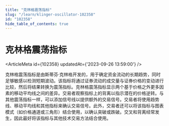 ```yaml
---
title: "克林格震荡指标"
slug: "/learn/klinger-oscillator-102358"
id: "102358"
hide_table_of_contents: true
---
```



# 克林格震荡指标

<ArticleMeta id={102358} updatedAt={'2023-09-26 13:59:00'} />
<div className='border-solid border-b border-t-0 my-4 border-[var(--ifm-color-gray-300)]' />

克林格震荡指标是由斯蒂芬·克林格开发的，用于确定资金流动的长期趋势，同时足够敏感以检测短期波动。该指标将通过证券流动的成交量与证券价格的变动进行比较，然后将结果转换为震荡指标。克林格震荡指标显示两个基于价格之外更多因素的移动平均线之间的差异。交易者观察指标上的背离以指示潜在的价格逆转。与其他震荡指标一样，可以添加信号线以提供额外的交易信号。交易者将使用趋势线、移动平均线和其他指标来确认交易信号。此外，交易者还可以将该指标与图表模式（如价格通道或三角形）结合使用，以确认突破或跌破。交叉和背离经常发生，因此最好将该指标与其他技术交易方法结合使用。
